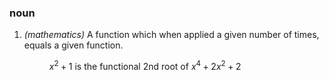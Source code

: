 === noun ===

# ''(mathematics)'' A function which when applied a given number of times, equals a given function.
#: <math>x^2 + 1</math> is the functional 2nd root of <math>x^4 + 2x^2 + 2</math>